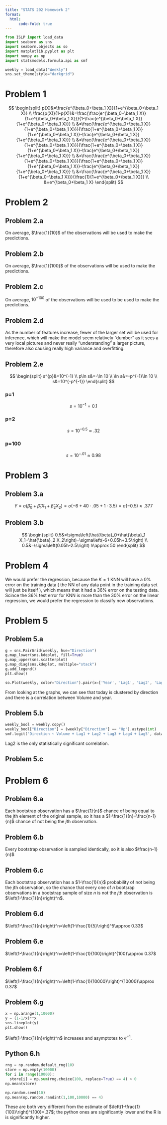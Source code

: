 ```yaml
---
title: "STATS 202 Homework 2"
format:
  html:
      code-fold: true
---
```


```python
from ISLP import load_data
import seaborn as sns
import seaborn.objects as so
import matplotlib.pyplot as plt
import numpy as np
import statsmodels.formula.api as smf

weekly = load_data("Weekly")
sns.set_theme(style="darkgrid")
```

# Problem 1

$$
\begin{split}
p(X)&=\frac{e^{\beta_0+\beta_1 X}}{1+e^{\beta_0+\beta_1 X}} \\
\frac{p(X)}{1-p(X)}&=\frac{\frac{e^{\beta_0+\beta_1 X}}{1+e^{\beta_0+\beta_1 X}}}{1-\frac{e^{\beta_0+\beta_1 X}}{1+e^{\beta_0+\beta_1 X}}} \\
&=\frac{\frac{e^{\beta_0+\beta_1 X}}{1+e^{\beta_0+\beta_1 X}}}{\frac{1+e^{\beta_0+\beta_1 X}}{1+e^{\beta_0+\beta_1 X}}-\frac{e^{\beta_0+\beta_1 X}}{1+e^{\beta_0+\beta_1 X}}} \\
&=\frac{\frac{e^{\beta_0+\beta_1 X}}{1+e^{\beta_0+\beta_1 X}}}{\frac{1+e^{\beta_0+\beta_1 X}}{1+e^{\beta_0+\beta_1 X}}-\frac{e^{\beta_0+\beta_1 X}}{1+e^{\beta_0+\beta_1 X}}} \\
&=\frac{\frac{e^{\beta_0+\beta_1 X}}{1+e^{\beta_0+\beta_1 X}}}{\frac{1+e^{\beta_0+\beta_1 X}}{1+e^{\beta_0+\beta_1 X}}-\frac{e^{\beta_0+\beta_1 X}}{1+e^{\beta_0+\beta_1 X}}} \\
&=\frac{\frac{e^{\beta_0+\beta_1 X}}{1+e^{\beta_0+\beta_1 X}}}{\frac{1}{1+e^{\beta_0+\beta_1 X}}} \\
&=e^{\beta_0+\beta_1 X}
\end{split}
$$

# Problem 2

## Problem 2.a

On average, $\frac{1}{10}$ of the observations will be used to make the predictions.

## Problem 2.b

On average, $\frac{1}{100}$ of the observations will be used to make the predictions.

## Problem 2.c

On average, $10^{-100}$ of the observations will be used to be used to make the predictions.

## Problem 2.d

As the number of features increase, fewer of the larger set will be used for inference, which will make the model seem relatively "dumber" as it sees a very local pictures and never really "understanding" a larger picture, therefore also causing really high variance and overfitting.

## Problem 2.e

$$
\begin{split}
s^{p}&=10^{-1} \\
p\ln s&=-\ln 10 \\
\ln s&=-p^{-1}\ln 10 \\
s&=10^{-p^{-1}}
\end{split}
$$

### p=1

$$
s=10^{-1}=0.1
$$

### p=2

$$
s=10^{-0.5}\approx .32
$$

### p=100

$$
s=10^{-.01}\approx 0.98
$$

# Problem 3

## Problem 3.a

$$
Y=\sigma\left(\hat{\beta}_0+\hat{\beta}_1 X_1+\hat{\beta}_2 X_2\right)=\sigma\left(-6+40\cdot .05+1\cdot 3.5\right)=\sigma(-0.5)\approx .377
$$

## Problem 3.b

$$
\begin{split}
0.5&=\sigma\left(\hat{\beta}_0+\hat{\beta}_1 X_1+\hat{\beta}_2 X_2\right)=\sigma\left(-6+0.05h+3.5\right) \\
0.5&=\sigma\left(0.05h-2.5\right)
h\approx 50
\end{split}
$$

# Problem 4

We would prefer the regression, because the $K=1$ KNN will have a $0\%$ error on the training data ( the NN of any data point in the training data set will just be itself ), which means that it had a $36\%$ error on the testing data. Scince the $36\%$ test error for KNN is more than the $30\%$ error on the linear regression, we would prefer the regression to classify new observations.

# Problem 5

## Problem 5.a

```python
g = sns.PairGrid(weekly, hue="Direction")
g.map_lower(sns.kdeplot, fill=True)
g.map_upper(sns.scatterplot)
g.map_diag(sns.kdeplot, multiple="stack")
g.add_legend()
plt.show()
```

```python
so.Plot(weekly, color="Direction").pair(x=['Year', 'Lag1', 'Lag2', 'Lag3', 'Lag4', 'Lag5', 'Volume', 'Today'], y=['Year', 'Lag1', 'Lag2', 'Lag3', 'Lag4', 'Lag5', 'Volume', 'Today']).add(so.Dot())
```

From looking at the graphs, we can see that today is clustered by direction and there is a correlation between Volume and year.

## Problem 5.b

```python
weekly_bool = weekly.copy()
weekly_bool["Direction"] = (weekly["Direction"] == "Up").astype(int)
smf.logit('Direction ~ Volume + Lag1 + Lag2 + Lag3 + Lag4 + Lag5', data=weekly_bool).fit().summary()
```

Lag2 is the only statistically significant correlation.

## Problem 5.c

# Problem 6

## Problem 6.a

Each bootstrap observation has a $\frac{1}{n}$ chance of being equal to the $j$th element of the original sample, so it has a $1-\frac{1}{n}=\frac{n-1}{n}$ chance of not being the $j$th observation.

## Problem 6.b

Every bootstrap observation is sampled identically, so it is also $\frac{n-1}{n}$

## Problem 6.c

Each bootstrap observation has a $1-\frac{1}{n}$ probability of not being the $j$th observation, so the chance that every one of $n$ bootsrap observations in a bootstrap sample of size $n$ is not the $j$th observation is $\left(1-\frac{1}{n}\right)^n$.

## Problem 6.d

$\left(1-\frac{1}{n}\right)^n=\left(1-\frac{1}{5}\right)^5\approx 0.33$

## Problem 6.e

$\left(1-\frac{1}{n}\right)^n=\left(1-\frac{1}{100}\right)^{100}\approx 0.37$

## Problem 6.f

$\left(1-\frac{1}{n}\right)^n=\left(1-\frac{1}{10000}\right)^{10000}\approx 0.37$

## Problem 6.g

```python
x = np.arange(1,10000)
y = (1-1/x)**x
sns.lineplot(y)
plt.show()
```

$\left(1-\frac{1}{n}\right)^n$ increases and asymptotes to $e^{-1}$.

## Python 6.h

```python
rng = np.random.default_rng(10)
store = np.empty(10000)
for i in range(10000):
  store[i] = np.sum(rng.choice(100, replace=True) == 4) > 0
np.mean(store)
```

```python
np.random.seed(10)
np.mean(np.random.randint(1,100,10000) == 4)
```

These are both very different from the estimate of $\left(1-\frac{1}{100}\right)^{100}=.37$; the python ones are significantly lower and the R is is significantly higher.